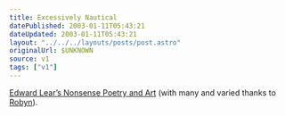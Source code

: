 ```yaml
---
title: Excessively Nautical
datePublished: 2003-01-11T05:43:21
dateUpdated: 2003-01-11T05:43:21
layout: "../../../layouts/posts/post.astro"
originalUrl: $UNKNOWN
source: v1
tags: ["v1"]
---
```


[Edward Lear&#8217;s Nonsense Poetry and Art][1] (with many and varied thanks to [Robyn][2]).

[1]: http://edwardlear.tripod.com/ "The Edward Lear Home Page (contains pop-ups)"
[2]: http://orbyn.com/cult/
